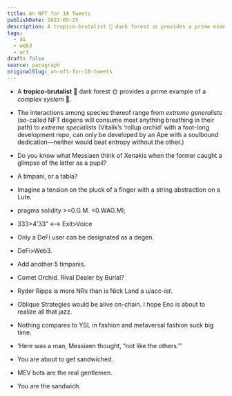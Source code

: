 ```yaml
---
title: An NFT for 18 Tweets
publishDate: 2022-05-25
description: A tropico-brutalist 🌴 dark forest 🌞 provides a prime example of a complex system 🦍.The interactions among species thereof range from extreme gener......
tags:
  - ai
  - web3
  - art
draft: false
source: paragraph
originalSlug: an-nft-for-18-tweets
---
```


- A **tropico-brutalist** 🌴 dark forest 🌞 provides a prime example of a *complex system* 🦍.

- The interactions among species thereof range from *extreme generalists* (so-called NFT degens will consume most anything breathing in their path) to *extreme specialists* (Vitalik’s ‘rollup orchid’ with a foot-long development repo, can only be developed by an Ape with a soulbound dedication—neither would beat entropy without the other.)

- Do you know what Messiaen think of Xenakis when the former caught a glimpse of the latter as a pupil?

- A timpani, or a tabla?

- Imagine a tension on the pluck of a finger with a string abstraction on a Lute.

- pragma solidity >=0.G.M. <0.WAG.MI;

- 333>4’33” <—> Exit>Voice

- Only a DeFi user can be designated as a degen.

- DeFi>Web3.

- Add another 5 timpanis.

- Comet Orchid. Rival Dealer by Burial?

- Ryder Ripps is more NRx than is Nick Land a u/acc-*ist*.

- Oblique Strategies would be alive on-chain. I hope Eno is about to realize all that jazz.

- Nothing compares to YSL in fashion and metaversal fashion suck big time.

- ‘Here was a man, Messiaen thought, “not like the others.”’

- You are about to get sandwiched.

- MEV bots are the real gentlemen.

- You are the sandwich.